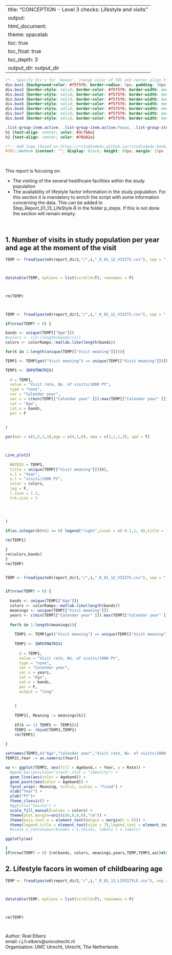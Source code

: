 

---
title: "CONCEPTION - Level 3 checks: Lifestyle and visits"
output: 
  html_document:
    theme: spacelab
    toc: true
    toc_float: true
    toc_depth: 3
    output_dir: output_dir
---


```css
/*-- Specify div's for 'boxes', change color of TOC and center align titles: --*/
div.box1 {background-color: #f5f5f0; border-radius: 5px; padding: 30px; margin-right: 0px}
div.box2 {border-style: solid; border-color: #f5f5f0; border-width: medium; border-radius: 30px; padding: 5px; margin-right: 0px}
div.box3 {border-style: solid; border-color: #f5f5f0; border-width: medium; border-radius: 30px; padding: 5px; margin-right: 0px}
div.box4 {border-style: solid; border-color: #f5f5f0; border-width: medium; border-radius: 30px; padding: 5px; margin-right: 0px}
div.box5 {border-style: solid; border-color: #f5f5f0; border-width: medium; border-radius: 30px; padding: 5px; margin-right: 0px}
div.box6 {border-style: solid; border-color: #f5f5f0; border-width: medium; border-radius: 30px; padding: 5px; margin-right: 0px}
div.box7 {border-style: solid; border-color: #f5f5f0; border-width: medium; border-radius: 30px; padding: 5px; margin-right: 0px}
div.box8 {border-style: solid; border-color: #f5f5f0; border-width: medium; border-radius: 30px; padding: 5px; margin-right: 0px}

.list-group-item.active, .list-group-item.active:focus, .list-group-item.active:hover {background-color: #76b82a; border-color: #76b82a}
h1 {text-align: center; color: #3c7b8a}
h2 {text-align: center; color: #76b82a}

/*-- Add logo (based on https://rstudio4edu.github.io/rstudio4edu-book/rmd-fancy.html): --*/
#TOC::before {content: ""; display: block; height: 60px; margin: 15px 10px 15px; background-image: url("conception_logo.png"); background-size: contain; background-position: center center; background-repeat: no-repeat}
```

<div class = 'box1'>

<br> 

This report is focusing on:
<ul>
<li>The visiting of the several healthcare facilities within the study population </li>
<li>The availability of lifestyle factor information in the study population. For this section it is mandatory to enrich the script with some information concerning the data. This can be added to Step_Report_01_13_LifeStyle.R in the folder p_steps. If this is not done the section will remain empty.
</li>

</ul>


</div>

<br>

<div class = 'box2'>


## 1. Number of visits in study population per year and age at the moment of the visit

```r

TEMP <- fread(paste0(report_dir2,"/",i,"_R_01_12_VISITS.csv"), sep = ";") 



datatable(TEMP, options = list(scrollX=T), rownames = F)



rm(TEMP)




```
```r

TEMP <- fread(paste0(report_dir1,"/",i,"_R_01_12_VISITS.csv"), sep = ";") 

if(nrow(TEMP) > 0) {

bands <- unique(TEMP[["Age"]])
#colors <- c(2:(length(bands)+1))
colors <- colorRamps::matlab.like(length(bands))

for(k in 1:length(unique(TEMP[["Visit meaning"]]))){

TEMP1 <- TEMP[get("Visit meaning") == unique(TEMP[["Visit meaning"]])[k],]

TEMP1 <- INPUTMATRIX(
  
  d = TEMP1,
  value = "Visit rate, No. of visits/1000 PY",
  type = "none",
  var = "Calendar year",
  var.v = c(min(TEMP[["Calendar year" ]]):max(TEMP[["Calendar year" ]])),
  cat = "Age",
  cat.v = bands,
  per = F
  
  
)

par(mar = c(5,5,1,3),mgp = c(4,1,0), oma = c(2,1,1,3), xpd = T)



Line_plot2(
  
  MATRIX = TEMP1,
  title = unique(TEMP[["Visit meaning"]])[k],
  x.l = "Year",
  y.l = "visits/1000 PY",
  color = colors,
  leg = F,
  l.size = 1.2,
  tck.size = 1
  
  
  

)

if(as.integer(k)%%2 == 0) legend("right",inset = c(-0.1,1, 0),title = "Agebands",legend =  bands, col = colors, cex = 0.8,pch=10, box.col = "white")

rm(TEMP1)

}
rm(colors,bands)
}
rm(TEMP)



```

```r
TEMP <- fread(paste0(report_dir1,"/",i,"_R_01_12_VISITS.csv"), sep = ";") 


if(nrow(TEMP) > 0) {
  
  bands <- unique(TEMP[["Age"]])
  colors <- colorRamps::matlab.like(length(bands))
  meanings <- unique(TEMP[["Visit meaning"]])
  years <- c(min(TEMP[["Calendar year" ]]):max(TEMP[["Calendar year" ]]))
  
  for(k in 1:length(meanings)){
    
    TEMP1 <- TEMP[get("Visit meaning") == unique(TEMP[["Visit meaning"]])[k],]
    
    TEMP1 <- INPUTMATRIX(
      
      d = TEMP1,
      value = "Visit rate, No. of visits/1000 PY",
      type = "none",
      var = "Calendar year",
      var.v = years,
      cat = "Age",
      cat.v = bands,
      per = F,
      output = "long"
      
      
    )
    
    TEMP1[, Meaning := meanings[k]]
    
    if(k == 1) TEMP2 <- TEMP1[0]
    TEMP2 <- rbind(TEMP2,TEMP1)
    rm(TEMP1)
    
}

setnames(TEMP2,c("Age","Calendar year","Visit rate, No. of visits/1000 PY"),c("Ageband","Year","Rate"))
TEMP2[,Year := as.numeric(Year)]

aa <- ggplot(TEMP2, aes(fill = Ageband,x = Year, y = Rate)) +
  #geom_bar(position="stack",stat = "identity") +
  geom_line(aes(color = Ageband)) +
  geom_point(aes(color = Ageband)) +
  facet_wrap(~ Meaning, ncol=2, scales = "fixed") +
  xlab("Year") +
  ylab("PY")+
  theme_classic() +
  #ggtitle("Source") +
  scale_fill_manual(values = colors) +
  theme(plot.margin=unit(c(0,0,0,0),"cm")) +
  theme(axis.text.x = element_text(margin = margin(t = 5))) +
  theme(legend.title = element_text(size = 7),legend.text = element_text(size = 7)) 
  #scale_x_continuous(breaks = x.thicks, labels = x.labels)

ggplotly(aa)

}
if(nrow(TEMP) > 0) {rm(bands, colors, meanings,years,TEMP,TEMP2,aa)}else{rm(TEMP)}


```



## 2. Lifestyle facors in women of childbearing age 

```r

TEMP <- fread(paste0(report_dir2,"/",i,"_R_01_13_LIFESTYLE.csv"), sep = ";")[, Order := NULL]



datatable(TEMP, options = list(scrollX=T), rownames = F)



rm(TEMP)




```



<div class = 'box9'>

Author: Roel Elbers   
email: r.j.h.elbers@umcutrecht.nl   
Organisation: UMC Utrecht, Utrecht, The Netherlands    

</div>
